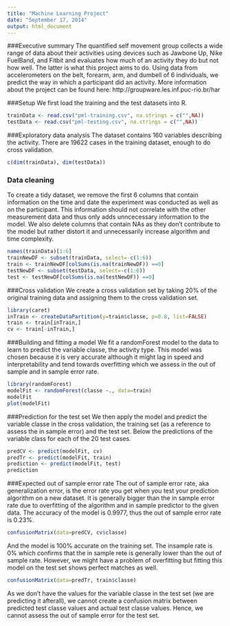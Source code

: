 ```yaml
---
title: "Machine Learning Project"
date: "September 17, 2014"
output: html_document
---
```


###Executive summary
The quantified self movement group collects a wide range of data about their activities using devices such as Jawbone Up, Nike FuelBand, and Fitbit and evaluates how much of an activity they do but not how well.
The latter is what this project aims to do. Using data from accelerometers on the belt, forearm, arm, and dumbell of 6 individuals, we predict the way in which a participant did an activity. More information about the project can be found here: http://groupware.les.inf.puc-rio.br/har

###Setup
We first load the training and the test datasets into R.
```r
trainData <- read.csv("pml-training.csv", na.strings = c("",NA))
testData <- read.csv("pml-testing.csv", na.strings = c("",NA))
```

###Exploratory data analysis
The dataset contains 160 variables describing the activity. There are 19622 cases in the training dataset, enough to do cross validation.
```r
c(dim(trainData), dim(testData))
```

### Data cleaning 
To create a tidy dataset, we remove the first 6 columns that contain information on the time and date the experiment was conducted as well as on the participant. This information should not correlate with the other measurement data and thus only adds unncecessary information to the model. We also delete columns that contain NAs as they don't contribute to the model but rather distort it and unnecessarily increase algorithm and time complexity.

```r
names(trainData)[1:6]
trainNewDF <- subset(trainData, select=-c(1:6))
train <- trainNewDF[colSums(is.na(trainNewDF)) ==0]
testNewDF <- subset(testData, select=-c(1:6))
test <- testNewDF[colSums(is.na(testNewDF)) ==0]
```

###Cross validation
We create a cross validation set by taking 20% of the original training data and assigning them to the cross validation set.

```r
library(caret)
inTrain <- createDataPartition(y=train$classe, p=0.8, list=FALSE)
train <- train[inTrain,]
cv <- train[-inTrain,]
```


###Building and fitting a model
We fit a randomForest model to the data to learn to predict the variable classe, the activity type. This model was chosen because it is very accurate although it might lag in speed and interpretability and tend towards overfitting which we assess in the out of sample and in sample error rate.

```r
library(randomForest)
modelFit <- randomForest(classe ~., data=train)
modelFit
plot(modelFit)
```

###Prediction for the test set
We then apply the model and predict the variable classe in the cross validation, the training set (as a reference to assess the in sample error) and the test set. Below the predictions of the variable class for each of the 20 test cases.

```r
predCV <- predict(modelFit, cv)
predTr <- predict(modelFit, train)
prediction <- predict(modelFit, test)
prediction
```

###Expected out of sample error rate
The out of sample error rate, aka generalization error, is the error rate you get when you test your prediction algorithm on a new dataset. It is generally bigger than the in sample error rate due to overfitting of the algorithm and in sample predictor to the given data. The accuracy of the model is 0.9977, thus the out of sample error rate is 0.23%.

```r
confusionMatrix(data=predCV, cv$classe)
```

And the model is 100% accurate on the training set. The insample rate is 0% which confirms that the in sample rete is generally lower than the out of sample rate. However, we might have a problem of overfitting but fitting this model on the test set shows perfect matches as well.

```r
confusionMatrix(data=predTr, train$classe)
```


As we don't have the values for the variable classe in the test set (we are predicting it afterall), we cannot create a confusion matrix between predicted test classe values and actual test classe values. Hence, we cannot assess the out of sample error for the test set.